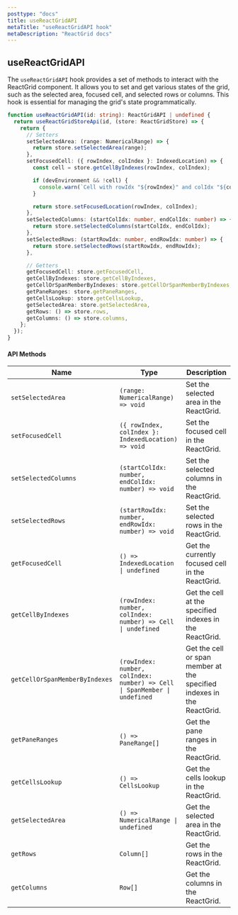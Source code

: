 ```yaml
---
posttype: "docs"
title: useReactGridAPI
metaTitle: "useReactGridAPI hook"
metaDescription: "ReactGrid docs"
---
```


## useReactGridAPI

The `useReactGridAPI` hook provides a set of methods to interact with the ReactGrid component. It allows you to set and get various states of the grid, such as the selected area, focused cell, and selected rows or columns. This hook is essential for managing the grid's state programmatically.

```ts
function useReactGridAPI(id: string): ReactGridAPI | undefined {
  return useReactGridStoreApi(id, (store: ReactGridStore) => {
    return {
      // Setters
      setSelectedArea: (range: NumericalRange) => {
        return store.setSelectedArea(range);
      },
      setFocusedCell: ({ rowIndex, colIndex }: IndexedLocation) => {
        const cell = store.getCellByIndexes(rowIndex, colIndex);

        if (devEnvironment && !cell) {
          console.warn(`Cell with rowIdx "${rowIndex}" and colIdx "${colIndex}" does not exist.`);
        }

        return store.setFocusedLocation(rowIndex, colIndex);
      },
      setSelectedColumns: (startColIdx: number, endColIdx: number) => {
        return store.setSelectedColumns(startColIdx, endColIdx);
      },
      setSelectedRows: (startRowIdx: number, endRowIdx: number) => {
        return store.setSelectedRows(startRowIdx, endRowIdx);
      },

      // Getters
      getFocusedCell: store.getFocusedCell,
      getCellByIndexes: store.getCellByIndexes,
      getCellOrSpanMemberByIndexes: store.getCellOrSpanMemberByIndexes,
      getPaneRanges: store.getPaneRanges,
      getCellsLookup: store.getCellsLookup,
      getSelectedArea: store.getSelectedArea,
      getRows: () => store.rows,
      getColumns: () => store.columns,
    };
  });
}

```

#### API Methods

| Name                       | Type                                                                                          | Description                                                                                             |
|----------------------------|-----------------------------------------------------------------------------------------------|---------------------------------------------------------------------------------------------------------|
| `setSelectedArea`          | `(range: NumericalRange) => void`                                                              | Set the selected area in the ReactGrid.                                                                 |
| `setFocusedCell`           | `({ rowIndex, colIndex }: IndexedLocation) => void`                                            | Set the focused cell in the ReactGrid.                                                                   |
| `setSelectedColumns`       | `(startColIdx: number, endColIdx: number) => void`                                             | Set the selected columns in the ReactGrid.                                                               |
| `setSelectedRows`          | `(startRowIdx: number, endRowIdx: number) => void`                                            | Set the selected rows in the ReactGrid.                                                                  |
| `getFocusedCell`           | `() => IndexedLocation \| undefined`                                                            | Get the currently focused cell in the ReactGrid.                                                         |
| `getCellByIndexes`         | `(rowIndex: number, colIndex: number) => Cell \| undefined`                                    | Get the cell at the specified indexes in the ReactGrid.                                                   |
| `getCellOrSpanMemberByIndexes` | `(rowIndex: number, colIndex: number) => Cell \| SpanMember \| undefined`                      | Get the cell or span member at the specified indexes in the ReactGrid.                                  |
| `getPaneRanges`            | `() => PaneRange[]`                                                                          | Get the pane ranges in the ReactGrid.                                                                    |
| `getCellsLookup`           | `() => CellsLookup`                                                                         | Get the cells lookup in the ReactGrid.                                                                   |
| `getSelectedArea`          | `() => NumericalRange \| undefined`                                                             | Get the selected area in the ReactGrid.                                                                  |
| `getRows`          | `Column[]`                                                             | Get the rows in the ReactGrid.                                                                  |
| `getColumns`          | `Row[]`                                                             | Get the columns in the ReactGrid.                                                                  |
